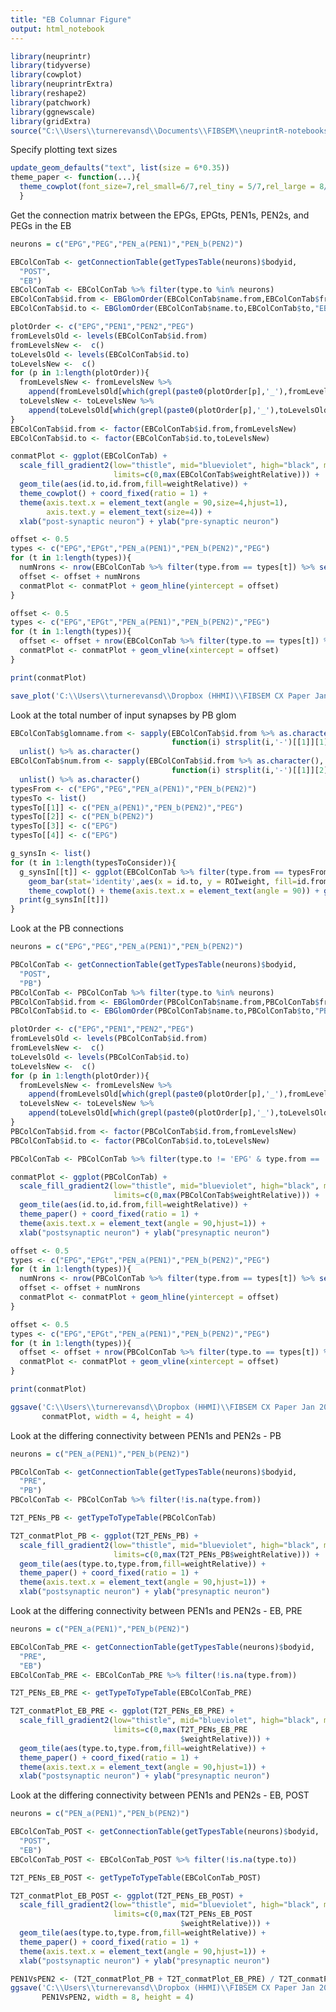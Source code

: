 ```yaml
---
title: "EB Columnar Figure"
output: html_notebook
---
```



```r
library(neuprintr)
library(tidyverse)
library(cowplot)
library(neuprintrExtra)
library(reshape2)
library(patchwork)
library(ggnewscale)
library(gridExtra)
source("C:\\Users\\turnerevansd\\Documents\\FIBSEM\\neuprintR-notebooks\\EBFigures\\EBUtils.R")
```

Specify plotting text sizes
```r
update_geom_defaults("text", list(size = 6*0.35))
theme_paper <- function(...){
  theme_cowplot(font_size=7,rel_small=6/7,rel_tiny = 5/7,rel_large = 8/7) + theme(strip.background = element_blank(),...)
  }
```


Get the connection matrix between the EPGs, EPGts, PEN1s, PEN2s, and PEGs in the EB
```r
neurons = c("EPG","PEG","PEN_a(PEN1)","PEN_b(PEN2)")

EBColConTab <- getConnectionTable(getTypesTable(neurons)$bodyid,
  "POST",
  "EB")
EBColConTab <- EBColConTab %>% filter(type.to %in% neurons)
EBColConTab$id.from <- EBGlomOrder(EBColConTab$name.from,EBColConTab$from,"EB")
EBColConTab$id.to <- EBGlomOrder(EBColConTab$name.to,EBColConTab$to,"EB")

plotOrder <- c("EPG","PEN1","PEN2","PEG")
fromLevelsOld <- levels(EBColConTab$id.from)
fromLevelsNew <-  c()
toLevelsOld <- levels(EBColConTab$id.to)
toLevelsNew <-  c()
for (p in 1:length(plotOrder)){
  fromLevelsNew <- fromLevelsNew %>%
    append(fromLevelsOld[which(grepl(paste0(plotOrder[p],'_'),fromLevelsOld))])
  toLevelsNew <- toLevelsNew %>%
    append(toLevelsOld[which(grepl(paste0(plotOrder[p],'_'),toLevelsOld))])
}
EBColConTab$id.from <- factor(EBColConTab$id.from,fromLevelsNew)
EBColConTab$id.to <- factor(EBColConTab$id.to,toLevelsNew)

conmatPlot <- ggplot(EBColConTab) + 
  scale_fill_gradient2(low="thistle", mid="blueviolet", high="black", midpoint =0.5*max(EBColConTab$weightRelative),
                       limits=c(0,max(EBColConTab$weightRelative))) +
  geom_tile(aes(id.to,id.from,fill=weightRelative)) +
  theme_cowplot() + coord_fixed(ratio = 1) + 
  theme(axis.text.x = element_text(angle = 90,size=4,hjust=1),
        axis.text.y = element_text(size=4)) +
  xlab("post-synaptic neuron") + ylab("pre-synaptic neuron")

offset <- 0.5
types <- c("EPG","EPGt","PEN_a(PEN1)","PEN_b(PEN2)","PEG")
for (t in 1:length(types)){
  numNrons <- nrow(EBColConTab %>% filter(type.from == types[t]) %>% select(id.from) %>% unique())
  offset <- offset + numNrons
  conmatPlot <- conmatPlot + geom_hline(yintercept = offset)
}

offset <- 0.5
types <- c("EPG","EPGt","PEN_a(PEN1)","PEN_b(PEN2)","PEG")
for (t in 1:length(types)){
  offset <- offset + nrow(EBColConTab %>% filter(type.to == types[t]) %>% select(id.to) %>% unique())
  conmatPlot <- conmatPlot + geom_vline(xintercept = offset)
}

print(conmatPlot)
```

```r
save_plot('C:\\Users\\turnerevansd\\Dropbox (HHMI)\\FIBSEM CX Paper Jan 2020\\Figures\\EB\\columnarToColumnar\\EBColConmat-PBOriented.pdf',conmatPlot)
```

Look at the total number of input synapses by PB glom
```r
EBColConTab$glomname.from <- sapply(EBColConTab$id.from %>% as.character(),
                                    function(i) strsplit(i,'-')[[1]][1]) %>%
  unlist() %>% as.character()
EBColConTab$num.from <- sapply(EBColConTab$id.from %>% as.character(),
                                    function(i) strsplit(i,'-')[[1]][2]) %>%
  unlist() %>% as.character()
typesFrom <- c("EPG","PEG","PEN_a(PEN1)","PEN_b(PEN2)")
typesTo <- list()
typesTo[[1]] <- c("PEN_a(PEN1)","PEN_b(PEN2)","PEG")
typesTo[[2]] <- c("PEN_b(PEN2)")
typesTo[[3]] <- c("EPG")
typesTo[[4]] <- c("EPG")

g_synsIn <- list()
for (t in 1:length(typesToConsider)){
  g_synsIn[[t]] <- ggplot(EBColConTab %>% filter(type.from == typesFrom[t] & type.to %in% typesTo[[t]])) +
    geom_bar(stat='identity',aes(x = id.to, y = ROIweight, fill=id.from)) +
    theme_cowplot() + theme(axis.text.x = element_text(angle = 90)) + ggtitle(paste0('from ',typesFrom[t]))
  print(g_synsIn[[t]])
}

```

Look at the PB connections
```r
neurons = c("EPG","PEG","PEN_a(PEN1)","PEN_b(PEN2)")

PBColConTab <- getConnectionTable(getTypesTable(neurons)$bodyid,
  "POST",
  "PB")
PBColConTab <- PBColConTab %>% filter(type.to %in% neurons)
PBColConTab$id.from <- EBGlomOrder(PBColConTab$name.from,PBColConTab$from,"PB")
PBColConTab$id.to <- EBGlomOrder(PBColConTab$name.to,PBColConTab$to,"PB")

plotOrder <- c("EPG","PEN1","PEN2","PEG")
fromLevelsOld <- levels(PBColConTab$id.from)
fromLevelsNew <-  c()
toLevelsOld <- levels(PBColConTab$id.to)
toLevelsNew <-  c()
for (p in 1:length(plotOrder)){
  fromLevelsNew <- fromLevelsNew %>%
    append(fromLevelsOld[which(grepl(paste0(plotOrder[p],'_'),fromLevelsOld))])
  toLevelsNew <- toLevelsNew %>%
    append(toLevelsOld[which(grepl(paste0(plotOrder[p],'_'),toLevelsOld))])
}
PBColConTab$id.from <- factor(PBColConTab$id.from,fromLevelsNew)
PBColConTab$id.to <- factor(PBColConTab$id.to,toLevelsNew)

PBColConTab <- PBColConTab %>% filter(type.to != 'EPG' & type.from == 'EPG')

conmatPlot <- ggplot(PBColConTab) + 
  scale_fill_gradient2(low="thistle", mid="blueviolet", high="black", midpoint =0.5*max(PBColConTab$weightRelative),
                       limits=c(0,max(PBColConTab$weightRelative))) +
  geom_tile(aes(id.to,id.from,fill=weightRelative)) +
  theme_paper() + coord_fixed(ratio = 1) + 
  theme(axis.text.x = element_text(angle = 90,hjust=1)) +
  xlab("postsynaptic neuron") + ylab("presynaptic neuron")

offset <- 0.5
types <- c("EPG","EPGt","PEN_a(PEN1)","PEN_b(PEN2)","PEG")
for (t in 1:length(types)){
  numNrons <- nrow(PBColConTab %>% filter(type.from == types[t]) %>% select(id.from) %>% unique())
  offset <- offset + numNrons
  conmatPlot <- conmatPlot + geom_hline(yintercept = offset)
}

offset <- 0.5
types <- c("EPG","EPGt","PEN_a(PEN1)","PEN_b(PEN2)","PEG")
for (t in 1:length(types)){
  offset <- offset + nrow(PBColConTab %>% filter(type.to == types[t]) %>% select(id.to) %>% unique())
  conmatPlot <- conmatPlot + geom_vline(xintercept = offset)
}

print(conmatPlot)
```

```r
ggsave('C:\\Users\\turnerevansd\\Dropbox (HHMI)\\FIBSEM CX Paper Jan 2020\\Figures\\EB\\columnarToColumnar\\PBColConmat.pdf',
       conmatPlot, width = 4, height = 4)
```

Look at the differing connectivity between PEN1s and PEN2s - PB
```r
neurons = c("PEN_a(PEN1)","PEN_b(PEN2)")

PBColConTab <- getConnectionTable(getTypesTable(neurons)$bodyid,
  "PRE",
  "PB")
PBColConTab <- PBColConTab %>% filter(!is.na(type.from))

T2T_PENs_PB <- getTypeToTypeTable(PBColConTab)

T2T_conmatPlot_PB <- ggplot(T2T_PENs_PB) + 
  scale_fill_gradient2(low="thistle", mid="blueviolet", high="black", midpoint =0.5*max(T2T_PENs_PB$weightRelative),
                       limits=c(0,max(T2T_PENs_PB$weightRelative))) +
  geom_tile(aes(type.to,type.from,fill=weightRelative)) +
  theme_paper() + coord_fixed(ratio = 1) + 
  theme(axis.text.x = element_text(angle = 90,hjust=1)) +
  xlab("postsynaptic neuron") + ylab("presynaptic neuron")
```
Look at the differing connectivity between PEN1s and PEN2s - EB, PRE
```r
neurons = c("PEN_a(PEN1)","PEN_b(PEN2)")

EBColConTab_PRE <- getConnectionTable(getTypesTable(neurons)$bodyid,
  "PRE",
  "EB")
EBColConTab_PRE <- EBColConTab_PRE %>% filter(!is.na(type.from))

T2T_PENs_EB_PRE <- getTypeToTypeTable(EBColConTab_PRE)

T2T_conmatPlot_EB_PRE <- ggplot(T2T_PENs_EB_PRE) + 
  scale_fill_gradient2(low="thistle", mid="blueviolet", high="black", midpoint =0.5*max(T2T_PENs_EB_PRE$weightRelative),
                       limits=c(0,max(T2T_PENs_EB_PRE
                                      $weightRelative))) +
  geom_tile(aes(type.to,type.from,fill=weightRelative)) +
  theme_paper() + coord_fixed(ratio = 1) + 
  theme(axis.text.x = element_text(angle = 90,hjust=1)) +
  xlab("postsynaptic neuron") + ylab("presynaptic neuron")
```
Look at the differing connectivity between PEN1s and PEN2s - EB, POST
```r
neurons = c("PEN_a(PEN1)","PEN_b(PEN2)")

EBColConTab_POST <- getConnectionTable(getTypesTable(neurons)$bodyid,
  "POST",
  "EB")
EBColConTab_POST <- EBColConTab_POST %>% filter(!is.na(type.to))

T2T_PENs_EB_POST <- getTypeToTypeTable(EBColConTab_POST)

T2T_conmatPlot_EB_POST <- ggplot(T2T_PENs_EB_POST) + 
  scale_fill_gradient2(low="thistle", mid="blueviolet", high="black", midpoint =0.5*max(T2T_PENs_EB_POST$weightRelative),
                       limits=c(0,max(T2T_PENs_EB_POST
                                      $weightRelative))) +
  geom_tile(aes(type.to,type.from,fill=weightRelative)) +
  theme_paper() + coord_fixed(ratio = 1) + 
  theme(axis.text.x = element_text(angle = 90,hjust=1)) +
  xlab("postsynaptic neuron") + ylab("presynaptic neuron")
```

```r
PEN1VsPEN2 <- (T2T_conmatPlot_PB + T2T_conmatPlot_EB_PRE) / T2T_conmatPlot_EB_POST
ggsave('C:\\Users\\turnerevansd\\Dropbox (HHMI)\\FIBSEM CX Paper Jan 2020\\Figures\\EB\\columnarToColumnar\\PEN1VsPEN2.pdf',
       PEN1VsPEN2, width = 8, height = 4)
```

